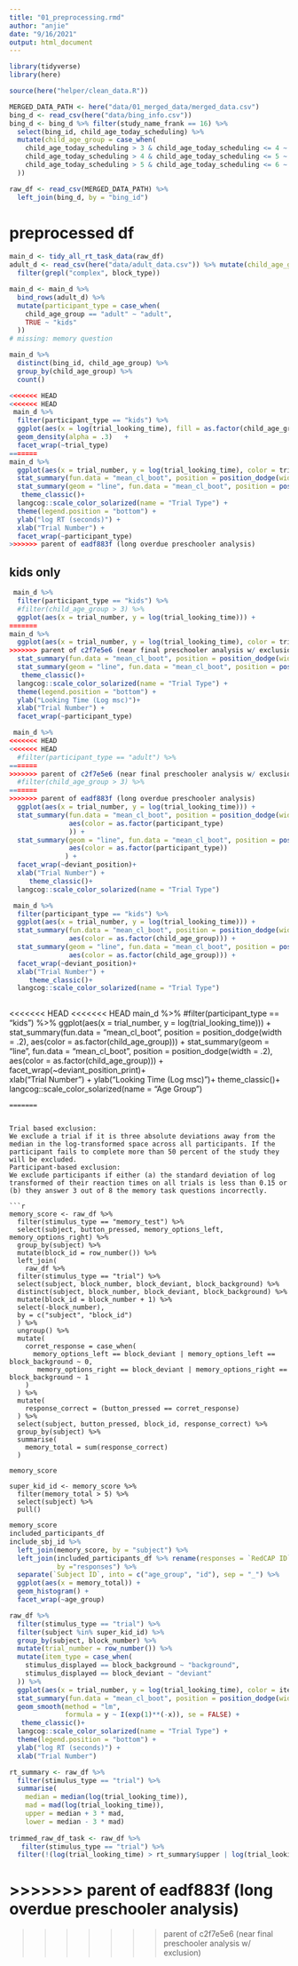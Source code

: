 ```yaml
---
title: "01_preprocessing.rmd"
author: "anjie"
date: "9/16/2021"
output: html_document
---
```


```r
library(tidyverse)
library(here)

source(here("helper/clean_data.R"))

MERGED_DATA_PATH <- here("data/01_merged_data/merged_data.csv")
bing_d <- read_csv(here("data/bing_info.csv"))
bing_d <- bing_d %>% filter(study_name_frank == 16) %>% 
  select(bing_id, child_age_today_scheduling) %>% 
  mutate(child_age_group = case_when(
    child_age_today_scheduling > 3 & child_age_today_scheduling <= 4 ~ "3", 
    child_age_today_scheduling > 4 & child_age_today_scheduling <= 5 ~ "4",
    child_age_today_scheduling > 5 & child_age_today_scheduling <= 6 ~ "5",
  )) 

raw_df <- read_csv(MERGED_DATA_PATH) %>% 
  left_join(bing_d, by = "bing_id")

```



# preprocessed df 

```r

main_d <- tidy_all_rt_task_data(raw_df)
adult_d <- read_csv(here("data/adult_data.csv")) %>% mutate(child_age_group = "adult") %>% 
  filter(grepl("complex", block_type))

main_d <- main_d %>% 
  bind_rows(adult_d) %>% 
  mutate(participant_type = case_when(
    child_age_group == "adult" ~ "adult", 
    TRUE ~ "kids"
  ))
# missing: memory question
```

```r
main_d %>% 
  distinct(bing_id, child_age_group) %>% 
  group_by(child_age_group) %>% 
  count()
```

```r
<<<<<<< HEAD
<<<<<<< HEAD
 main_d %>% 
  filter(participant_type == "kids") %>% 
  ggplot(aes(x = log(trial_looking_time), fill = as.factor(child_age_group))) + 
  geom_density(alpha = .3)   + 
  facet_wrap(~trial_type)
=======
main_d %>% 
  ggplot(aes(x = trial_number, y = log(trial_looking_time), color = trial_type)) +
  stat_summary(fun.data = "mean_cl_boot", position = position_dodge(width = .2)) + 
  stat_summary(geom = "line", fun.data = "mean_cl_boot", position = position_dodge(width = .2)) + 
   theme_classic()+
  langcog::scale_color_solarized(name = "Trial Type") + 
  theme(legend.position = "bottom") + 
  ylab("log RT (seconds)") + 
  xlab("Trial Number") + 
  facet_wrap(~participant_type)
>>>>>>> parent of eadf883f (long overdue preschooler analysis)
```


## kids only 

```r
 main_d %>% 
  filter(participant_type == "kids") %>% 
  #filter(child_age_group > 3) %>% 
  ggplot(aes(x = trial_number, y = log(trial_looking_time))) +
=======
main_d %>% 
  ggplot(aes(x = trial_number, y = log(trial_looking_time), color = trial_type)) +
>>>>>>> parent of c2f7e5e6 (near final preschooler analysis w/ exclusion)
  stat_summary(fun.data = "mean_cl_boot", position = position_dodge(width = .2)) + 
  stat_summary(geom = "line", fun.data = "mean_cl_boot", position = position_dodge(width = .2)) + 
   theme_classic()+
  langcog::scale_color_solarized(name = "Trial Type") + 
  theme(legend.position = "bottom") + 
  ylab("Looking Time (Log msc)")+
  xlab("Trial Number") + 
  facet_wrap(~participant_type)
```


```r

 main_d %>% 
<<<<<<< HEAD
<<<<<<< HEAD
  #filter(participant_type == "adult") %>% 
=======
>>>>>>> parent of c2f7e5e6 (near final preschooler analysis w/ exclusion)
  #filter(child_age_group > 3) %>% 
=======
>>>>>>> parent of eadf883f (long overdue preschooler analysis)
  ggplot(aes(x = trial_number, y = log(trial_looking_time))) +
  stat_summary(fun.data = "mean_cl_boot", position = position_dodge(width = .2),
               aes(color = as.factor(participant_type)
               )) + 
  stat_summary(geom = "line", fun.data = "mean_cl_boot", position = position_dodge(width = .2),
               aes(color = as.factor(participant_type))
              ) + 
  facet_wrap(~deviant_position)+  
  xlab("Trial Number") + 
     theme_classic()+
  langcog::scale_color_solarized(name = "Trial Type") 
```


```r
 
 main_d %>% 
  filter(participant_type == "kids") %>% 
  ggplot(aes(x = trial_number, y = log(trial_looking_time))) +
  stat_summary(fun.data = "mean_cl_boot", position = position_dodge(width = .2), 
               aes(color = as.factor(child_age_group))) + 
  stat_summary(geom = "line", fun.data = "mean_cl_boot", position = position_dodge(width = .2), 
               aes(color = as.factor(child_age_group))) + 
  facet_wrap(~deviant_position)+  
  xlab("Trial Number") + 
     theme_classic()+
  langcog::scale_color_solarized(name = "Trial Type") 
 
```


<<<<<<< HEAD
<<<<<<< HEAD
 main_d %>% 
  #filter(participant_type == "kids") %>% 
  ggplot(aes(x = trial_number, y = log(trial_looking_time))) +
  stat_summary(fun.data = "mean_cl_boot", position = position_dodge(width = .2), 
               aes(color = as.factor(child_age_group))) + 
  stat_summary(geom = "line", fun.data = "mean_cl_boot", position = position_dodge(width = .2), 
               aes(color = as.factor(child_age_group))) + 
  facet_wrap(~deviant_position_print)+  
  xlab("Trial Number") + 
  ylab("Looking Time (Log msc)")+
     theme_classic()+
  langcog::scale_color_solarized(name = "Age Group") 
 
```
=======


Trial based exclusion:
We exclude a trial if it is three absolute deviations away from the median in the log-transformed space across all participants. If the participant fails to complete more than 50 percent of the study they will be excluded.
Participant-based exclusion:
We exclude participants if either (a) the standard deviation of log transformed of their reaction times on all trials is less than 0.15 or (b) they answer 3 out of 8 the memory task questions incorrectly.

```r


memory_score <- raw_df %>% 
  filter(stimulus_type == "memory_test") %>% 
  select(subject, button_pressed, memory_options_left, memory_options_right) %>% 
  group_by(subject) %>% 
  mutate(block_id = row_number()) %>% 
  left_join(
    raw_df %>% 
  filter(stimulus_type == "trial") %>% 
  select(subject, block_number, block_deviant, block_background) %>% 
  distinct(subject, block_number, block_deviant, block_background) %>% 
  mutate(block_id = block_number + 1) %>% 
  select(-block_number), 
  by = c("subject", "block_id")
  ) %>% 
  ungroup() %>% 
  mutate(
    corret_response = case_when(
      memory_options_left == block_deviant | memory_options_left == block_background ~ 0, 
       memory_options_right == block_deviant | memory_options_right == block_background ~ 1
    )
  ) %>% 
  mutate(
    response_correct = (button_pressed == corret_response)
  ) %>% 
  select(subject, button_pressed, block_id, response_correct) %>% 
  group_by(subject) %>% 
  summarise(
    memory_total = sum(response_correct)
  )
  
memory_score

super_kid_id <- memory_score %>% 
  filter(memory_total > 5) %>% 
  select(subject) %>% 
  pull()
```

```r
memory_score 
included_participants_df
include_sbj_id %>% 
  left_join(memory_score, by = "subject") %>% 
  left_join(included_participants_df %>% rename(responses = `RedCAP ID`), 
            by ="responses") %>% 
  separate(`Subject ID`, into = c("age_group", "id"), sep = "_") %>% 
  ggplot(aes(x = memory_total)) + 
  geom_histogram() + 
  facet_wrap(~age_group)
```


```r
raw_df %>% 
  filter(stimulus_type == "trial") %>% 
  filter(subject %in% super_kid_id) %>% 
  group_by(subject, block_number) %>% 
  mutate(trial_number = row_number()) %>% 
  mutate(item_type = case_when(
    stimulus_displayed == block_background ~ "background", 
    stimulus_displayed == block_deviant ~ "deviant"
  )) %>% 
  ggplot(aes(x = trial_number, y = log(trial_looking_time), color = item_type)) +
  stat_summary(fun.data = "mean_cl_boot", position = position_dodge(width = .2)) + 
  geom_smooth(method = "lm", 
              formula = y ~ I(exp(1)**(-x)), se = FALSE) + 
   theme_classic()+
  langcog::scale_color_solarized(name = "Trial Type") + 
  theme(legend.position = "bottom") + 
  ylab("log RT (seconds)") + 
  xlab("Trial Number")
```



```r
rt_summary <- raw_df %>% 
  filter(stimulus_type == "trial") %>% 
  summarise(
    median = median(log(trial_looking_time)),
    mad = mad(log(trial_looking_time)), 
    upper = median + 3 * mad, 
    lower = median - 3 * mad)
  
trimmed_raw_df_task <- raw_df %>% 
   filter(stimulus_type == "trial") %>% 
  filter(!(log(trial_looking_time) > rt_summary$upper | log(trial_looking_time) < rt_summary$lower))
```

>>>>>>> parent of eadf883f (long overdue preschooler analysis)
=======

>>>>>>> parent of c2f7e5e6 (near final preschooler analysis w/ exclusion)
